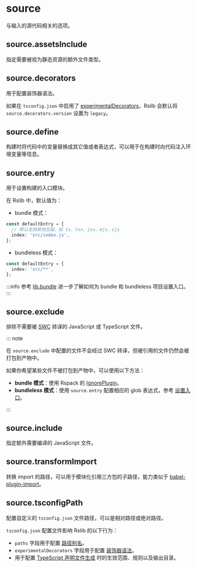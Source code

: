 
# source

与输入的源代码相关的选项。

## source.assetsInclude <RsbuildDocBadge path="/config/source/assets-include" text="source.include" />

指定需要被视为静态资源的额外文件类型。

## source.decorators <RsbuildDocBadge path="/config/source/decorators" text="source.decorators" />

用于配置装饰器语法。

如果在 `tsconfig.json` 中启用了 [experimentalDecorators](https://www.typescriptlang.org/tsconfig/#experimentalDecorators)，Rslib 会默认将 `source.decorators.version` 设置为 `legacy`。

## source.define <RsbuildDocBadge path="/config/source/define" text="source.define" />

构建时将代码中的变量替换成其它值或者表达式，可以用于在构建时向代码注入环境变量等信息。

## source.entry <RsbuildDocBadge path="/config/source/entry" text="source.entry" />

用于设置构建的入口模块。

在 Rslib 中，默认值为：

- bundle 模式：

```ts
const defaultEntry = {
  // 默认支持其他后缀，如 ts、tsx、jsx、mjs、cjs
  index: 'src/index.js',
};
```

- bundleless 模式：

```ts
const defaultEntry = {
  index: 'src/**',
};
```

:::info
参考 [lib.bundle](/config/lib/bundle#set-entry) 进一步了解如何为 bundle 和 bundleless 项目设置入口。
:::

## source.exclude <RsbuildDocBadge path="/config/source/exclude" text="source.exclude" />

排除不需要被 [SWC](https://rsbuild.rs/zh/guide/configuration/swc) 转译的 JavaScript 或 TypeScript 文件。

::: note

在 `source.exclude` 中配置的文件不会经过 SWC 转译，但被引用的文件仍然会被打包到产物中。

如果你希望某些文件不被打包到产物中，可以使用以下方法：

- **bundle 模式**：使用 Rspack 的 [IgnorePlugin](https://rspack.rs/zh/plugins/webpack/ignore-plugin)。
- **bundleless 模式**：使用 `source.entry` 配置相应的 glob 表达式，参考 [设置入口](/config/lib/bundle#bundle-false)。

:::

## source.include <RsbuildDocBadge path="/config/source/include" text="source.include" />

指定额外需要编译的 JavaScript 文件。

## source.transformImport <RsbuildDocBadge path="/config/source/transform-import" text="source.transformImport" />

转换 import 的路径，可以用于模块化引用三方包的子路径，能力类似于 [babel-plugin-import](https://npmjs.com/package/babel-plugin-import)。

## source.tsconfigPath <RsbuildDocBadge path="/config/source/tsconfig-path" text="source.tsconfigPath" />

配置自定义的 `tsconfig.json` 文件路径，可以是相对路径或绝对路径。

`tsconfig.json` 配置文件影响 Rslib 的以下行为：

- `paths` 字段用于配置 [路径别名](/config/rsbuild/resolve#resolvealias)。
- `experimentalDecorators` 字段用于配置 [装饰器语法](/config/rsbuild/source#sourcedecorators)。
- 用于配置 [TypeScript 声明文件生成](/config/lib/dts) 时的生效范围、规则以及输出目录。
